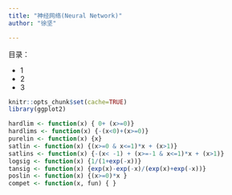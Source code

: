 ```yaml
---
title: "神经网络(Neural Network)"
author: "徐坚"

---
```


目录：

- 1 
- 2 
- 3 

```r
knitr::opts_chunk$set(cache=TRUE)
library(ggplot2)
```

```r
hardlim <- function(x) { 0+ (x>=0)}
hardlims <- function(x) {-(x<0)+(x>=0)}
purelin <- function(x) {x}
satlin <- function(x) {(x>=0 & x<=1)*x + (x>1)}
satlins <- function(x) {-(x< -1) + (x>=-1 & x<=1)*x + (x>1)}
logsig <- function(x) {1/(1+exp(-x))}
tansig <- function(x) {exp(x)-exp(-x)/(exp(x)+exp(-x))}
poslin <- function(x) {(x>=0)*x }
compet <- function(x, fun) { }

```